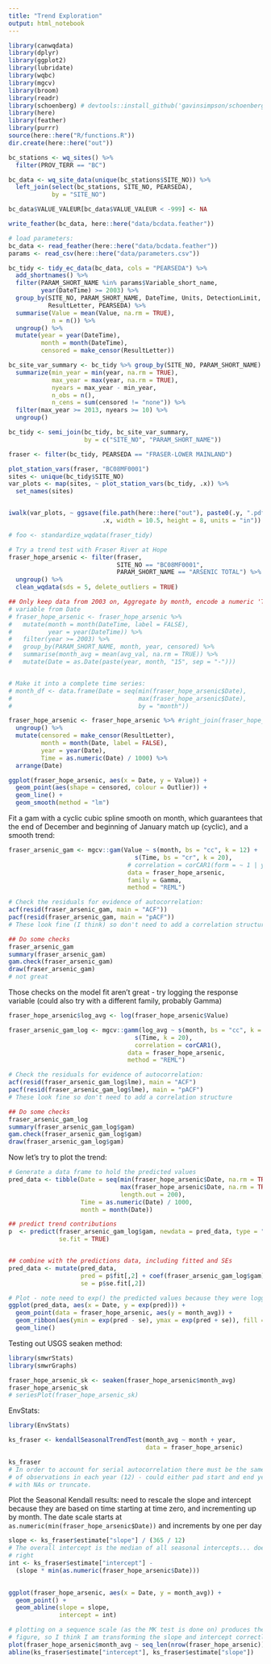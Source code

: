 ```yaml
---
title: "Trend Exploration"
output: html_notebook
---
```


```r
library(canwqdata)
library(dplyr)
library(ggplot2)
library(lubridate)
library(wqbc)
library(mgcv)
library(broom)
library(readr)
library(schoenberg) # devtools::install_github('gavinsimpson/schoenberg')
library(here)
library(feather)
library(purrr)
source(here::here("R/functions.R"))
dir.create(here::here("out"))
```


```r
bc_stations <- wq_sites() %>% 
  filter(PROV_TERR == "BC")

bc_data <- wq_site_data(unique(bc_stations$SITE_NO)) %>% 
  left_join(select(bc_stations, SITE_NO, PEARSEDA), 
            by = "SITE_NO")

bc_data$VALUE_VALEUR[bc_data$VALUE_VALEUR < -999] <- NA

write_feather(bc_data, here::here("data/bcdata.feather"))
```


```r
# load parameters:
bc_data <- read_feather(here::here("data/bcdata.feather"))
params <- read_csv(here::here("data/parameters.csv"))

bc_tidy <- tidy_ec_data(bc_data, cols = "PEARSEDA") %>% 
  add_shortnames() %>% 
  filter(PARAM_SHORT_NAME %in% params$Variable_short_name, 
         year(DateTime) >= 2003) %>% 
  group_by(SITE_NO, PARAM_SHORT_NAME, DateTime, Units, DetectionLimit, 
           ResultLetter, PEARSEDA) %>% 
  summarise(Value = mean(Value, na.rm = TRUE), 
            n = n()) %>% 
  ungroup() %>% 
  mutate(year = year(DateTime), 
         month = month(DateTime), 
         censored = make_censor(ResultLetter))

bc_site_var_summary <- bc_tidy %>% group_by(SITE_NO, PARAM_SHORT_NAME) %>% 
  summarize(min_year = min(year, na.rm = TRUE), 
            max_year = max(year, na.rm = TRUE), 
            nyears = max_year - min_year,
            n_obs = n(),
            n_cens = sum(censored != "none")) %>% 
  filter(max_year >= 2013, nyears >= 10) %>% 
  ungroup()

bc_tidy <- semi_join(bc_tidy, bc_site_var_summary, 
                     by = c("SITE_NO", "PARAM_SHORT_NAME"))

fraser <- filter(bc_tidy, PEARSEDA == "FRASER-LOWER MAINLAND")


```

```r
plot_station_vars(fraser, "BC08MF0001")
sites <- unique(bc_tidy$SITE_NO)
var_plots <- map(sites, ~ plot_station_vars(bc_tidy, .x)) %>% 
  set_names(sites)


iwalk(var_plots, ~ ggsave(file.path(here::here("out"), paste0(.y, ".pdf")), 
                          .x, width = 10.5, height = 8, units = "in"))
```


```r
# foo <- standardize_wqdata(fraser_tidy)

# Try a trend test with Fraser River at Hope
fraser_hope_arsenic <- filter(fraser, 
                              SITE_NO == "BC08MF0001",
                              PARAM_SHORT_NAME == "ARSENIC TOTAL") %>% 
  ungroup() %>% 
  clean_wqdata(sds = 5, delete_outliers = TRUE)

## Only keep data from 2003 on, Aggregate by month, encode a numeric 'Time' 
# variable from Date
# fraser_hope_arsenic <- fraser_hope_arsenic %>% 
#   mutate(month = month(DateTime, label = FALSE), 
#          year = year(DateTime)) %>% 
#   filter(year >= 2003) %>% 
#   group_by(PARAM_SHORT_NAME, month, year, censored) %>% 
#   summarise(month_avg = mean(avg_val, na.rm = TRUE)) %>% 
#   mutate(Date = as.Date(paste(year, month, "15", sep = "-")))


# Make it into a complete time series:
# month_df <- data.frame(Date = seq(min(fraser_hope_arsenic$Date), 
#                                   max(fraser_hope_arsenic$Date), 
#                                   by = "month"))

fraser_hope_arsenic <- fraser_hope_arsenic %>% #right_join(fraser_hope_arsenic, month_df) %>% 
  ungroup() %>% 
  mutate(censored = make_censor(ResultLetter), 
         month = month(Date, label = FALSE), 
         year = year(Date), 
         Time = as.numeric(Date) / 1000) %>% 
  arrange(Date)

ggplot(fraser_hope_arsenic, aes(x = Date, y = Value)) + 
  geom_point(aes(shape = censored, colour = Outlier)) + 
  geom_line() +
  geom_smooth(method = "lm")
```

Fit a gam with a cyclic cubic spline smooth on month, which guarantees that the
end of December and beginning of January match up (cyclic), and a smooth trend:
```r
fraser_arsenic_gam <- mgcv::gam(Value ~ s(month, bs = "cc", k = 12) + 
                                   s(Time, bs = "cr", k = 20), 
                                 # correlation = corCAR1(form = ~ 1 | year),
                                 data = fraser_hope_arsenic, 
                                 family = Gamma,
                                 method = "REML")

# Check the residuals for evidence of autocorrelation:
acf(resid(fraser_arsenic_gam, main = "ACF"))
pacf(resid(fraser_arsenic_gam, main = "pACF"))
# These look fine (I think) so don't need to add a correlation structure

## Do some checks
fraser_arsenic_gam
summary(fraser_arsenic_gam)
gam.check(fraser_arsenic_gam)
draw(fraser_arsenic_gam)
# not great
```

Those checks on the model fit aren't great - try logging the response variable
(could also try with a different family, probably Gamma)

```r
fraser_hope_arsenic$log_avg <- log(fraser_hope_arsenic$Value)

fraser_arsenic_gam_log <- mgcv::gamm(log_avg ~ s(month, bs = "cc", k = 12) + 
                                   s(Time, k = 20),
                                   correlation = corCAR1(),
                                 data = fraser_hope_arsenic, 
                                 method = "REML")

# Check the residuals for evidence of autocorrelation:
acf(resid(fraser_arsenic_gam_log$lme), main = "ACF")
pacf(resid(fraser_arsenic_gam_log$lme), main = "pACF")
# These look fine so don't need to add a correlation structure

## Do some checks
fraser_arsenic_gam_log
summary(fraser_arsenic_gam_log$gam)
gam.check(fraser_arsenic_gam_log$gam)
draw(fraser_arsenic_gam_log$gam)

```

Now let's try to plot the trend:

```r

# Generate a data frame to hold the predicted values
pred_data <- tibble(Date = seq(min(fraser_hope_arsenic$Date, na.rm = TRUE), 
                               max(fraser_hope_arsenic$Date, na.rm = TRUE), 
                               length.out = 200), 
                    Time = as.numeric(Date) / 1000, 
                    month = month(Date))

## predict trend contributions
p  <- predict(fraser_arsenic_gam_log$gam, newdata = pred_data, type = "terms", 
              se.fit = TRUE)


## combine with the predictions data, including fitted and SEs
pred_data <- mutate(pred_data, 
                    pred = p$fit[,2] + coef(fraser_arsenic_gam_log$gam)["(Intercept)"],  
                    se = p$se.fit[,2])

# Plot - note need to exp() the predicted values because they were logged
ggplot(pred_data, aes(x = Date, y = exp(pred))) +
  geom_point(data = fraser_hope_arsenic, aes(y = month_avg)) + 
  geom_ribbon(aes(ymin = exp(pred - se), ymax = exp(pred + se)), fill = "grey") + 
  geom_line()

```


Testing out USGS seaken method:
```r
library(smwrStats)
library(smwrGraphs)

fraser_hope_arsenic_sk <- seaken(fraser_hope_arsenic$month_avg)
fraser_hope_arsenic_sk
# seriesPlot(fraser_hope_arsenic_sk)


```


EnvStats:

```r
library(EnvStats)

ks_fraser <- kendallSeasonalTrendTest(month_avg ~ month + year, 
                                      data = fraser_hope_arsenic)

ks_fraser
# In order to account for serial autocorrelation there must be the same number
# of observations in each year (12) - could either pad start and end years 
# with NAs or truncate.
```

Plot the Seasonal Kendall results: need to rescale the slope and intercept 
because they are based on time starting at time zero, and incrementing up by month.
The date scale starts at `as.numeric(min(fraser_hope_arsenic$Date))` and increments
by one per day

```r
slope <- ks_fraser$estimate["slope"] / (365 / 12)
# The overall intercept is the median of all seasonal intercepts... doesn't seem
# right
int <- ks_fraser$estimate["intercept"] - 
  (slope * min(as.numeric(fraser_hope_arsenic$Date)))
  

ggplot(fraser_hope_arsenic, aes(x = Date, y = month_avg)) + 
  geom_point() + 
  geom_abline(slope = slope, 
              intercept = int)

# plotting on a sequence scale (as the MK test is done on) produces the same 
# figure, so I think I am transforming the slope and intercept correctly.
plot(fraser_hope_arsenic$month_avg ~ seq_len(nrow(fraser_hope_arsenic)))
abline(ks_fraser$estimate["intercept"], ks_fraser$estimate["slope"])

```

